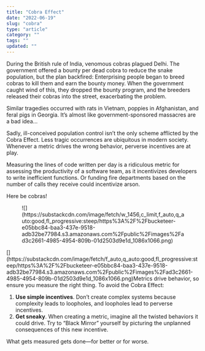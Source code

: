 ```yaml
---
title: "Cobra Effect"
date: "2022-06-19"
slug: "cobra"
type: "article"
category: ""
tags: ""
updated: ""
---
```


During the British rule of India, venomous cobras plagued Delhi. The government offered a bounty per dead cobra to reduce the snake population, but the plan backfired: Enterprising people began to breed cobras to kill them and earn the bounty money. When the government caught wind of this, they dropped the bounty program, and the breeders released their cobras into the street, exacerbating the problem.

Similar tragedies occurred with rats in Vietnam, poppies in Afghanistan, and feral pigs in Georgia. It’s almost like government-sponsored massacres are a bad idea…

Sadly, ill-conceived population control isn’t the only scheme afflicted by the Cobra Effect. Less tragic occurrences are ubiquitous in modern society. Whenever a metric drives the wrong behavior, perverse incentives are at play.

Measuring the lines of code written per day is a ridiculous metric for assessing the productivity of a software team, as it incentivizes developers to write inefficient functions. Or funding fire departments based on the number of calls they receive could incentivize arson.

Here be cobras!

<div class="wp-block-image"><figure class="aligncenter is-resized">![](https://substackcdn.com/image/fetch/w_1456,c_limit,f_auto,q_auto:good,fl_progressive:steep/https%3A%2F%2Fbucketeer-e05bbc84-baa3-437e-9518-adb32be77984.s3.amazonaws.com%2Fpublic%2Fimages%2Fad3c2661-4985-4954-809b-01d2503d9e1d_1086x1066.png)</figure></div>[](https://substackcdn.com/image/fetch/f_auto,q_auto:good,fl_progressive:steep/https%3A%2F%2Fbucketeer-e05bbc84-baa3-437e-9518-adb32be77984.s3.amazonaws.com%2Fpublic%2Fimages%2Fad3c2661-4985-4954-809b-01d2503d9e1d_1086x1066.png)Metrics drive behavior, so ensure you measure the right thing. To avoid the Cobra Effect:

1. **Use simple incentives**. Don’t create complex systems because complexity leads to loopholes, and loopholes lead to perverse incentives.
2. **Get sneaky**. When creating a metric, imagine all the twisted behaviors it could drive. Try to “Black Mirror” yourself by picturing the unplanned consequences of this new incentive.

What gets measured gets done—for better or for worse.